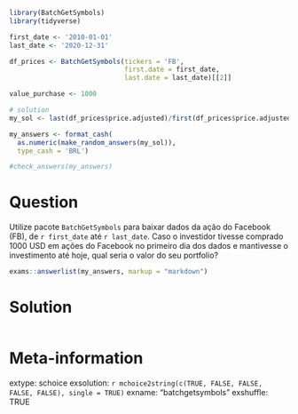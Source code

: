 ```r
library(BatchGetSymbols)
library(tidyverse)

first_date <- '2010-01-01'
last_date <- '2020-12-31'

df_prices <- BatchGetSymbols(tickers = 'FB', 
                             first.date = first_date,
                             last.date = last_date)[[2]]

value_purchase <- 1000

# solution
my_sol <- last(df_prices$price.adjusted)/first(df_prices$price.adjusted)*value_purchase
```

```r
my_answers <- format_cash(
  as.numeric(make_random_answers(my_sol)), 
  type_cash = 'BRL')

#check_answers(my_answers)
```


Question
========

Utilize pacote `BatchGetSymbols` para baixar dados da ação do Facebook (FB), de `r first_date` até `r last_date`. Caso o investidor tivesse comprado 1000 USD em ações do Facebook no primeiro dia dos dados e mantivesse o investimento até hoje, qual seria o valor do seu portfolio?

```r
exams::answerlist(my_answers, markup = "markdown")
```

Solution
================

```r
```


Meta-information
================
extype: schoice
exsolution: `r mchoice2string(c(TRUE, FALSE, FALSE, FALSE, FALSE), single = TRUE)`
exname: "batchgetsymbols"
exshuffle: TRUE

